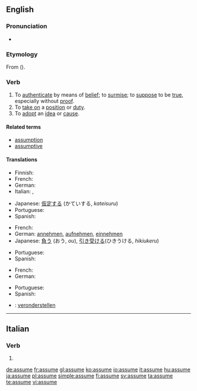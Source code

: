==English==

===Pronunciation===
* {{audio|en-us-assume.ogg|Audio (US)}}

===Etymology===
From {{L.}} {{term|assumere|lang=la}} ({{prefix|ad|sumere|lang=la}}).

===Verb===
{{en-verb|assum|ing}}

# To [[authenticate]] by means of [[belief]]; to [[surmise]]; to [[suppose]] to be [[true]], especially without [[proof]].
# To [[take on]] a [[position]] or [[duty]].
# To [[adopt]] an [[idea]] or [[cause]].

====Related terms====
* [[assumption]]
* [[assumptive]]

====Translations====
{{trans-top|authenticate by means of belief}}
* Finnish: {{t+|fi|olettaa}}
* French: {{t+|fr|assumer}}
* German: {{t+|de|annehmen}}
* Italian: {{t-|it|presupporre}}, {{t+|it|ritenere}}
{{trans-mid}}
* Japanese: [[仮定する]] (かていする, ''kateisuru'')
* Portuguese: {{t+|pt|supor}}
* Spanish: {{t-|es|suponer}}
{{trans-bottom}}

{{trans-top|take on a position}}
* French: {{t+|fr|assumer}}
* German: [[annehmen]], [[aufnehmen]], [[einnehmen]]
* Japanese: [[負う]] (おう, ''ou''), [[引き受ける]](ひきうける, ''hikiukeru'')
{{trans-mid}}
* Portuguese: {{t-|pt|assumir}}
* Spanish: {{t-|es|asumir}}
{{trans-bottom}}

{{trans-top|adopt an idea}}
* French: {{t+|fr|assumer}}
* German: {{t+|de|annehmen}}
{{trans-mid}}
* Portuguese: {{t+|pt|admitir}}
* Spanish: {{t-|es|asumir}}
{{trans-bottom}}

{{checktrans-top}}
* {{ttbc|Dutch}}: [[veronderstellen]]
{{checktrans-bottom}}

----

==Italian==

===Verb===
{{infl|it|verb form}}

# {{form of|[[third-person|Third-person]] [[singular]] [[present tense]]|[[assumere#Italian|assumere]]|lang=Italian}}

[[de:assume]]
[[fr:assume]]
[[gl:assume]]
[[ko:assume]]
[[io:assume]]
[[it:assume]]
[[hu:assume]]
[[ja:assume]]
[[pl:assume]]
[[simple:assume]]
[[fi:assume]]
[[sv:assume]]
[[ta:assume]]
[[te:assume]]
[[vi:assume]]